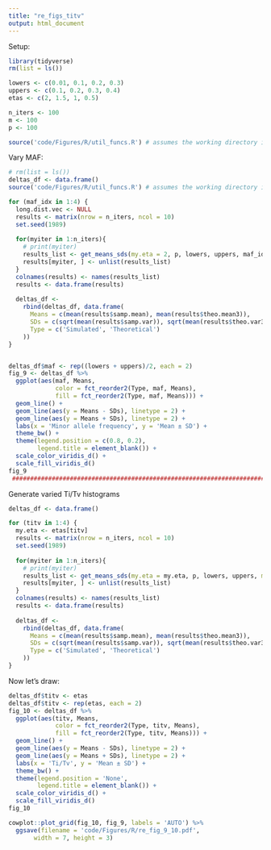```yaml
---
title: "re_figs_titv"
output: html_document
---
```


Setup:

```r
library(tidyverse)
rm(list = ls())

lowers <- c(0.01, 0.1, 0.2, 0.3)
uppers <- c(0.1, 0.2, 0.3, 0.4)
etas <- c(2, 1.5, 1, 0.5)

n_iters <- 100
m <- 100
p <- 100

source('code/Figures/R/util_funcs.R') # assumes the working directory is the main project folder

```

Vary MAF:

```r
# rm(list = ls())
deltas_df <- data.frame()
source('code/Figures/R/util_funcs.R') # assumes the working directory is the main project folder

for (maf_idx in 1:4) {
  long.dist.vec <- NULL
  results <- matrix(nrow = n_iters, ncol = 10)
  set.seed(1989)
  
  for(myiter in 1:n_iters){
    # print(myiter)
    results_list <- get_means_sds(my.eta = 2, p, lowers, uppers, maf_idx)
    results[myiter, ] <- unlist(results_list)
  }
  colnames(results) <- names(results_list)
  results <- data.frame(results)
  
  deltas_df <-
    rbind(deltas_df, data.frame(
      Means = c(mean(results$samp.mean), mean(results$theo.mean3)),
      SDs = c(sqrt(mean(results$samp.var)), sqrt(mean(results$theo.var3))),
      Type = c('Simulated', 'Theoretical')
    ))
}


deltas_df$maf <- rep((lowers + uppers)/2, each = 2)
fig_9 <- deltas_df %>%
  ggplot(aes(maf, Means, 
             color = fct_reorder2(Type, maf, Means),
             fill = fct_reorder2(Type, maf, Means))) +
  geom_line() +
  geom_line(aes(y = Means - SDs), linetype = 2) +
  geom_line(aes(y = Means + SDs), linetype = 2) +
  labs(x = 'Minor allele frequency', y = 'Mean ± SD') +
  theme_bw() +
  theme(legend.position = c(0.8, 0.2),
        legend.title = element_blank()) +
  scale_color_viridis_d() +
  scale_fill_viridis_d()
fig_9
 #########################################################################################
```


Generate varied Ti/Tv histograms
```r
deltas_df <- data.frame()

for (titv in 1:4) {
  my.eta <- etas[titv]
  results <- matrix(nrow = n_iters, ncol = 10)
  set.seed(1989)
  
  for(myiter in 1:n_iters){
    # print(myiter)
    results_list <- get_means_sds(my.eta = my.eta, p, lowers, uppers, maf_idx = 1)
    results[myiter, ] <- unlist(results_list)
  }
  colnames(results) <- names(results_list)
  results <- data.frame(results)
  
  deltas_df <-
    rbind(deltas_df, data.frame(
      Means = c(mean(results$samp.mean), mean(results$theo.mean3)),
      SDs = c(sqrt(mean(results$samp.var)), sqrt(mean(results$theo.var3))),
      Type = c('Simulated', 'Theoretical')
    ))
}

```


Now let's draw:

```r
deltas_df$titv <- etas
deltas_df$titv <- rep(etas, each = 2)
fig_10 <- deltas_df %>%
  ggplot(aes(titv, Means, 
             color = fct_reorder2(Type, titv, Means),
             fill = fct_reorder2(Type, titv, Means))) +
  geom_line() +
  geom_line(aes(y = Means - SDs), linetype = 2) +
  geom_line(aes(y = Means + SDs), linetype = 2) +
  labs(x = 'Ti/Tv', y = 'Mean ± SD') +
  theme_bw() +
  theme(legend.position = 'None',
        legend.title = element_blank()) +
  scale_color_viridis_d() +
  scale_fill_viridis_d()
fig_10

cowplot::plot_grid(fig_10, fig_9, labels = 'AUTO') %>%
  ggsave(filename = 'code/Figures/R/re_fig_9_10.pdf',
       width = 7, height = 3)
```

